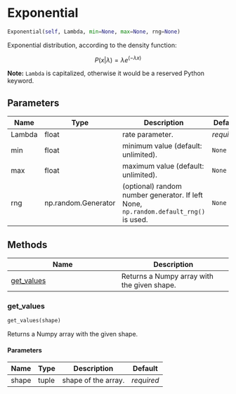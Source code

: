 # Exponential { #ANNarchy.core.Random.Exponential }

```python
Exponential(self, Lambda, min=None, max=None, rng=None)
```

Exponential distribution, according to the density function:

$$P(x | \lambda) = \lambda e^{(-\lambda x )}$$

**Note:** ``Lambda`` is capitalized, otherwise it would be a reserved Python keyword.

## Parameters {.doc-section .doc-section-parameters}

| Name   | Type                | Description                                                                          | Default    |
|--------|---------------------|--------------------------------------------------------------------------------------|------------|
| Lambda | float               | rate parameter.                                                                      | _required_ |
| min    | float               | minimum value (default: unlimited).                                                  | `None`     |
| max    | float               | maximum value (default: unlimited).                                                  | `None`     |
| rng    | np.random.Generator | (optional) random number generator. If left None, `np.random.default_rng()` is used. | `None`     |

## Methods

| Name | Description |
| --- | --- |
| [get_values](#ANNarchy.core.Random.Exponential.get_values) | Returns a Numpy array with the given shape. |

### get_values { #ANNarchy.core.Random.Exponential.get_values }

```python
get_values(shape)
```

Returns a Numpy array with the given shape.

#### Parameters {.doc-section .doc-section-parameters}

| Name   | Type   | Description         | Default    |
|--------|--------|---------------------|------------|
| shape  | tuple  | shape of the array. | _required_ |